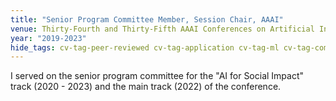 ```yaml
---
title: "Senior Program Committee Member, Session Chair, AAAI"
venue: Thirty-Fourth and Thirty-Fifth AAAI Conferences on Artificial Intelligence
year: "2019-2023"
hide_tags: cv-tag-peer-reviewed cv-tag-application cv-tag-ml cv-tag-compsust cv-tag-workshop cv-tag-conference cv-tag-ethics cv-tag-safety
---
```

I served on the senior program committee for the \"AI for Social Impact\" track (2020 - 2023) and the main track (2022) of the conference.
